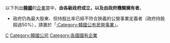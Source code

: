 {{Catmore|韓國公營事業列表}}

以下列出'''[[韓國|韓國]]'''的[[企業|企業]]當中，'''由各級政府成立，以及由政府機關擁有者'''。
* 政府仍為最大股東、但持股比率已經不符合狹義的公營事業定義者（政府持股超過50%），請置於「[[:Category:韓國公有民營事業|:Category:韓國公有民營事業]]」。

[[Category:韓國政府機構|C]]
[[Category:韓國公司|Category:韓國公司]]
[[Category:各國國有企業|Category:各國國有企業]]